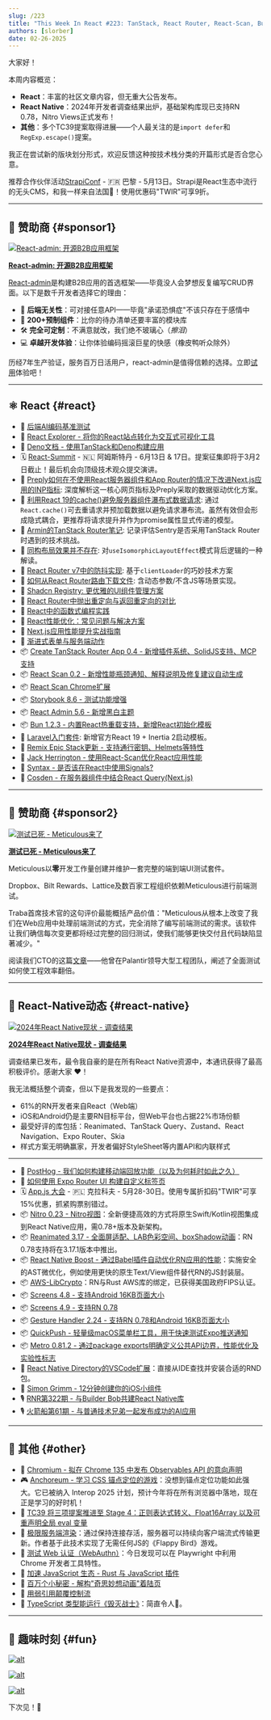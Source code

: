 ```yaml
---
slug: /223
title: "This Week In React #223: TanStack, React Router, React-Scan, Bun, Next.js, INP, Storybook | State of RN, Nitro Views, Reanimated, Gesture Handler, Screens, AWS-LC, QuickPush, Metro | TC39, CSS, TypeScript, Observables..."
authors: [slorber]
date: 02-26-2025
---
```


大家好！

本周内容概览：

- **React**：丰富的社区文章内容，但无重大公告发布。
- **React Native**：2024年开发者调查结果出炉，基础架构库现已支持RN 0.78，Nitro Views正式发布！
- **其他**：多个TC39提案取得进展——个人最关注的是`import defer`和`RegExp.escape()`提案。

我正在尝试新的版块划分形式，欢迎反馈这种按技术栈分类的开篇形式是否合您心意。

推荐合作伙伴活动[StrapiConf](https://conf.strapi.io/?utm_source=thisweekinreact) - 🇫🇷 巴黎 - 5月13日。Strapi是React生态中流行的无头CMS，和我一样来自法国🥐！使用优惠码"TWIR"可享9折。

<!-- truncate -->


<Support />

---

## 💸 赞助商 {#sponsor1}

[![React-admin: 开源B2B应用框架](/emails/issues/223/marmelab.jpg)](https://marmelab.com/react-admin/?ref=TWIR)

**[React-admin: 开源B2B应用框架](https://marmelab.com/react-admin/?ref=TWIR)**

[React-admin](https://marmelab.com/react-admin/?ref=TWIR)是构建B2B应用的首选框架——毕竟没人会梦想反复编写CRUD界面。以下是数千开发者选择它的理由：

- 🔌 **后端无关性**：可对接任意API——毕竟"承诺恐惧症"不该只存在于感情中
- 🧩 **200+预制组件**：比你的待办清单还要丰富的模块库
- 🛠 **完全可定制**：不满意就改，我们绝不玻璃心（*擦泪*）
- 💻 **卓越开发体验**：让你体验编码摇滚巨星的快感（橡皮鸭听众除外）

历经7年生产验证，服务百万日活用户，react-admin是值得信赖的选择。立即[试用](https://github.com/marmelab/react-admin?ref=TWIR)体验吧！

---

## ⚛️ React {#react}

- 💸 [后端AI编码基准测试](https://convex.link/thisweekbench)
- 👀 [React Explorer - 将你的React站点转化为交互式可视化工具](https://www.react-explorer.com/)
- 📖 [Deno文档 - 使用TanStack和Deno构建应用](https://docs.deno.com/examples/tanstack_tutorial/)
- 🗓 [React-Summit](https://reactsummit.com/?utm_source=Newsletter&utm_medium=thisweekinreact) - 🇳🇱 阿姆斯特丹 - 6月13日 & 17日。提案征集即将于3月2日截止！最后机会向顶级技术观众提交演讲。
- 📜 [Preply如何在不使用React服务器组件和App Router的情况下改进Next.js应用的INP指标](https://medium.com/preply-engineering/how-preply-improved-inp-on-a-next-js-application-without-react-server-components-and-app-router-491713149875): 深度解析这一核心网页指标及Preply采取的数据驱动优化方案。
- 📜 [利用React 19的cache()避免服务器组件瀑布式数据请求](https://aurorascharff.no/posts/avoiding-server-component-waterfall-fetching-with-react-19-cache/): 通过`React.cache()`可去重请求并预加载数据以避免请求瀑布流。虽然有效但会形成隐式耦合，更推荐将请求提升并作为promise属性显式传递的模型。
- 📜 [Armin的TanStack Router笔记](https://gist.github.com/mitsuhiko/555b45f020a8d7e389516b51f6d03534): 记录评估Sentry是否采用TanStack Router时遇到的技术挑战。
- 📜 [同构布局效果并不存在](https://smoores.dev/post/no_such_thing_isomorphic_layout_effect/): 对`useIsomorphicLayoutEffect`模式背后逻辑的一种解读。
- 📜 [React Router v7中的防抖实现](https://programmingarehard.com/2025/02/24/debouncing-in-react-router-v7.html/): 基于`clientLoader`的巧妙技术方案
- 📜 [如何从React Router路由下载文件](https://sergiodxa.com/tutorials/download-a-file-from-a-react-router-route): 含动态参数/不含JS等场景实现。
- 📜 [Shadcn Registry: 更优雅的UI组件管理方案](https://ouassim.tech/notes/shadcn-registry-a-better-way-to-manage-your-ui-components/)
- 📜 [React Router中抛出重定向与返回重定向的对比](https://sergiodxa.com/articles/throwing-vs-returning-redirects-in-react-router)
- 📜 [React中的函数式编程实践](https://www.56kode.com/posts/level-up-react-functional-programming-in-react/)
- 📜 [React性能优化：常见问题与解决方案](https://blog.sentry.io/react-js-performance-guide/)
- 📜 [Next.js应用性能提升实战指南](https://tigerabrodi.blog/making-nextjs-apps-faster-a-practical-performance-guide-beyond-nextjs)
- 📜 [渐进式表单与服务端动作](https://waku.gg/blog/progressive-forms)
- 📦 [Create TanStack Router App 0.4 - 新增插件系统、SolidJS支持、MCP支持](https://github.com/TanStack/create-tsrouter-app/releases/tag/v0.4.0)
- 📦 [React Scan 0.2 - 新增性能瓶颈通知、解释说明及修复建议自动生成](https://github.com/aidenybai/react-scan/releases/tag/v0.2.0)
- 📦 [React Scan Chrome扩展](https://github.com/jantimon/chrome-react-scan-inspector)
- 📦 [Storybook 8.6 - 测试功能增强](https://github.com/storybookjs/storybook/releases/tag/v8.6.0)
- 📦 [React Admin 5.6 - 新增黑白主题](https://github.com/marmelab/react-admin/releases/tag/v5.6.0)
- 📦 [Bun 1.2.3 - 内置React热重载支持，新增React初始化模板](https://bun.sh/blog/bun-v1.2.3)
- 🔨 [Laravel入门套件](https://laravel.com/starter-kits): 新增官方React 19 + Inertia 2启动模板。
- 🔨 [Remix Epic Stack更新 - 支持通行密钥、Helmets等特性](https://github.com/epicweb-dev/epic-stack/discussions/937)
- 🎥 [Jack Herrington - 使用React-Scan优化React应用性能](https://www.youtube.com/watch?v=3EnathFYgz8)
- 🎥 [Syntax - 是否该在React中使用Signals?](https://www.youtube.com/watch?v=Diy4XRSFTiA)
- 🎥 [Cosden - 在服务器组件中结合React Query(Next.js)](https://www.youtube.com/watch?v=XcUpTPbY4Wg)

<SubscribeFormEmbed placement="middle" />

---

## 💸 赞助商 {#sponsor2}

[![测试已死 - Meticulous来了](/emails/issues/217/meticulous.jpg)](https://www.meticulous.ai?utm_source=thisweekinreact&utm_campaign=feb26th)

**[测试已死 - Meticulous来了](https://www.meticulous.ai?utm_source=thisweekinreact&utm_campaign=feb26th)**

Meticulous以**零**开发工作量创建并维护一套完整的端到端UI测试套件。

Dropbox、Bilt Rewards、Lattice及数百家工程组织依赖Meticulous进行前端测试。

Traba首席技术官的这句评价最能概括产品价值："Meticulous从根本上改变了我们在Web应用中处理前端测试的方式，完全消除了编写前端测试的需求。该软件让我们确信每次变更都将经过完整的回归测试，使我们能够更快交付且代码缺陷显著减少。"

阅读我们CTO的这篇[文章](https://www.meticulous.ai/blog/lessons-from-a-decade?utm_source=thisweekinreact&utm_campaign=jan15th)——他曾在Palantir领导大型工程团队，阐述了全面测试如何使工程效率翻倍。

---

## 📱 React-Native动态 {#react-native}

[![2024年React Native现状 - 调查结果](/emails/issues/223/state-of-rn.jpg)](https://results.stateofreactnative.com/)

**[2024年React Native现状 - 调查结果](https://results.stateofreactnative.com/)**

调查结果已发布，最令我自豪的是在所有React Native资源中，本通讯获得了最高积极评价。感谢大家 ❤️！

我无法概括整个调查，但以下是我发现的一些要点：

- 61%的RN开发者来自React（Web端）
- iOS和Android仍是主要RN目标平台，但Web平台也占据22%市场份额
- 最受好评的库包括：Reanimated、TanStack Query、Zustand、React Navigation、Expo Router、Skia
- 样式方案无明确赢家，开发者偏好StyleSheet等内置API和内联样式

---

- 💸 [PostHog - 我们如何构建移动端回放功能（以及为何耗时如此之久）](https://dub.link/twir-feb26)
- 📜 [如何使用 Expo Router UI 构建自定义标签页](https://expo.dev/blog/how-to-build-custom-tabs-with-expo-router-ui)
- 🗓️ [App.js 大会](https://appjs.co/?utm_source=thisweekinreact) - 🇵🇱 克拉科夫 - 5月28-30日。使用专属折扣码"TWIR"可享15%优惠，抓紧购票别错过。
- 📦 [Nitro 0.23 - Nitro视图](https://github.com/mrousavy/nitro/releases/tag/v0.23.0)：全新便捷高效的方式将原生Swift/Kotlin视图集成到React Native应用，需0.78+版本及新架构。
- 📦 [Reanimated 3.17 - 全面屏适配、LAB色彩空间、boxShadow动画](https://github.com/software-mansion/react-native-reanimated/releases/tag/3.17.0)：RN 0.78支持将在3.17.1版本中推出。
- 📦 [React Native Boost - 通过Babel插件自动优化RN应用的性能](https://github.com/kuatsu/react-native-boost)：实施安全的AST微优化，例如使用更快的原生Text/View组件替代RN的JS封装层。
- 📦 [AWS-LibCrypto](https://github.com/OP-Engineering/op-aws-lc)：RN与Rust AWS库的绑定，已获得美国政府FIPS认证。
- 📦 [Screens 4.8 - 支持Android 16KB页面大小](https://github.com/software-mansion/react-native-screens/releases/tag/4.8.0)
- 📦 [Screens 4.9 - 支持RN 0.78](https://github.com/software-mansion/react-native-screens/releases/tag/4.9.0)
- 📦 [Gesture Handler 2.24 - 支持RN 0.78和Android 16KB页面大小](https://github.com/software-mansion/react-native-gesture-handler/releases/tag/2.24.0)
- 📦 [QuickPush - 轻量级macOS菜单栏工具，用于快速测试Expo推送通知](https://github.com/betomoedano/quick-push)
- 📦 [Metro 0.81.2 - 通过package exports明确定义公共API边界，性能优化及实验性标志](https://github.com/facebook/metro/releases/tag/v0.81.2)
- 🔨 [React Native Directory的VSCode扩展](https://marketplace.visualstudio.com/items?itemName=react-native-directory.vscode-react-native-directory)：直接从IDE查找并安装合适的RND包。
- 🎥 [Simon Grimm - 12分钟创建你的iOS小组件](https://www.youtube.com/watch?v=00VwmqqXDik)
- 🎙️ [RNR第322期 - 与Builder Bob共建React Native库](https://infinite.red/react-native-radio/rnr-322-building-react-native-libraries-with-builder-bob-6g-7gnty)
- 🎙️ [火箭船第61期 - 与普通技术兄弟一起发布成功的AI应用](https://share.transistor.fm/s/fde1972f)

---

## 🔀 其他 {#other}

- 👀 [Chromium - 拟在 Chrome 135 中发布 Observables API 的意向声明](https://groups.google.com/a/chromium.org/g/blink-dev/c/stxSgTgMHog)
- 🎮 [Anchoreum - 学习 CSS 锚点定位的游戏](https://anchoreum.com/)：没想到锚点定位功能如此强大。它已被纳入 Interop 2025 计划，预计今年将在所有浏览器中落地，现在正是学习的好时机！
- 📜 [TC39 将三项提案推进至 Stage 4：正则表达式转义、Float16Array 以及可重声明全局 eval 变量](https://socket.dev/blog/tc39-advances-3-proposals-to-stage-4-regexp-escaping-float16array-and-redeclarable-global-eval)
- 📜 [极限服务端渲染](https://www.scd31.com/posts/extreme-server-side-rendering)：通过保持连接存活，服务器可以持续向客户端流式传输更新。作者基于此技术实现了无需任何JS的《Flappy Bird》游戏。
- 📜 [测试 Web 认证（WebAuthn）](https://www.heal.dev/docs/blog/testing-webauthn)：今日发现可以在 Playwright 中利用 Chrome 开发者工具特性。
- 📜 [加速 JavaScript 生态 - Rust 与 JavaScript 插件](https://marvinh.dev/blog/speeding-up-javascript-ecosystem-part-11/)
- 📜 [百万个小秘密 - 解构"奇思妙想动画"着陆页](https://www.joshwcomeau.com/blog/whimsical-animations/)
- 📜 [用弱引用颠覆控制流](https://jlongster.com/subverting-control-weak-refs)
- 🎥 [TypeScript 类型能运行《毁灭战士》](https://www.youtube.com/watch?v=0mCsluv5FXA)：简直令人🤯。

---

## 🤭 趣味时刻 {#fun}

[![alt](/emails/issues/223/meme.jpg)](https://bsky.app/profile/sebastienlorber.com/post/3lijm77wxdk2b)

[![alt](/emails/issues/223/meme2.jpg)](https://x.com/schlimmson/status/1892257891870265830)

[![alt](/emails/issues/223/meme3.jpg)](https://x.com/cramforce/status/1894781544851783754)

下次见！👋